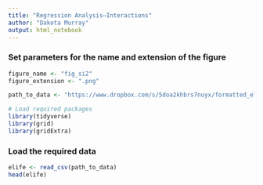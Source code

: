 ```yaml
---
title: "Regression Analysis—Interactions"
author: "Dakota Murray"
output: html_notebook
---
```


### Set parameters for the name and extension of the figure
```r
figure_name <- "fig_si2"
figure_extension <- ".png"

path_to_data <- "https://www.dropbox.com/s/5doa2khbrs7nuyx/formatted_elife.csv?dl=1"
```

```r
# Load required packages
library(tidyverse)
library(grid)
library(gridExtra)
```

### Load the required data
```r
elife <- read_csv(path_to_data)
head(elife)
```